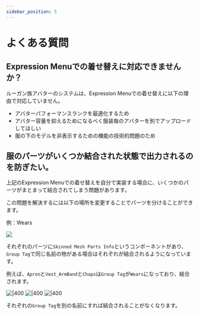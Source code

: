 ---
sidebar_position: 5
---


# よくある質問

## Expression Menuでの着せ替えに対応できませんか？

ルーガン族アバターのシステムは、Expression Menuでの着せ替えに以下の理由で対応していません。

- アバターパフォーマンスランクを最適化するため
- アバター容量を抑えるためになるべく服装毎のアバターを別でアップロードしてほしい
- 服の下のモデルを非表示するための機能の技術的問題のため

## 服のパーツがいくつか結合された状態で出力されるのを防ぎたい。

上記のExpression Menuでの着せ替えを自分で実装する場合に、いくつかのパーツがまとまって結合されてしまう問題があります。

この問題を解決するには以下の場所を変更することでパーツを分けることができます。

例：Wears

![](faq_2025-06-02-11-31-50.png)

それぞれのパーツに`Skinned Mesh Parts Info`というコンポーネントがあり、`Group Tag`で同じ名前の物がある場合はそれぞれが結合されるようになっています。

例えば、`Apron`と`Vest_ArmBand`と`Chaps`は`Group Tag`が`Wears`になっており、結合されます。

![|400](faq_2025-06-02-11-53-17.png)
![|400](faq_2025-06-02-11-39-28.png)
![|400](faq_2025-06-02-11-52-37.png)


それぞれの`Group Tag`を別の名前にすれば結合されることがなくなります。
